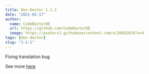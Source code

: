 ```yaml
---
title: Dev-Doctor 1.1.1
date: "2021-02-17"
author:
  name: CodeDoctorDE
  url: https://github.com/CodeDoctorDE
  image: https://avatars1.githubusercontent.com/u/20452814?v=4
tags: [dev-doctor]
slug: "1-1-1"
---
```


Fixing translation bug

See more [here](https://github.com/LinwoodDev/dev_doctor/releases/tag/1.1.1)
